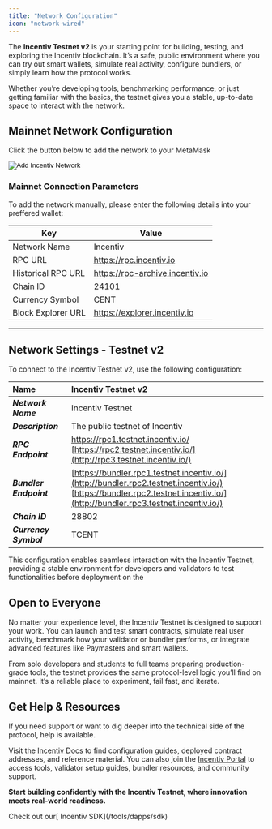 ```yaml
---
title: "Network Configuration"
icon: "network-wired"
---
```


The **Incentiv Testnet v2** is your starting point for building, testing, and exploring the Incentiv blockchain. It’s a safe, public environment where you can try out smart wallets, simulate real activity, configure bundlers, or simply learn how the protocol works.

Whether you’re developing tools, benchmarking performance, or just getting familiar with the basics, the testnet gives you a stable, up-to-date space to interact with the network.

## Mainnet Network Configuration

Click the button below to add the network to your MetaMask

<button onclick="addIncentivNetwork()" style="border:none;background:none;padding:0;cursor:pointer;">
  <img 
    src="../images/AddNetwork.png" 
    alt="Add Incentiv Network" 
    style="display:block;"
  />
</button>


### Mainnet Connection Parameters

To add the network manually, please enter the following details into your preffered wallet:

| Key                | Value                                                                     |
| ------------------ | ------------------------------------------------------------------------- |
| Network Name       | Incentiv                                                                  |
| RPC URL            | [<u>https://rpc.incentiv.io</u>](https://rpc.incentiv.io)                 |
| Historical RPC URL | [<u>https://rpc-archive.incentiv.io</u>](https://rpc-archive.incentiv.io) |
| Chain ID           | 24101                                                                     |
| Currency Symbol    | CENT                                                                      |
| Block Explorer URL | [<u>https://explorer.incentiv.io</u>](https://explorer.incentiv.io)       |

---

## Network Settings - Testnet v2

To connect to the Incentiv Testnet v2, use the following configuration:

| **Name**               | Incentiv Testnet v2                                                                                                                                                              |
| :--------------------- | :------------------------------------------------------------------------------------------------------------------------------------------------------------------------------- |
| **_Network Name_**     | Incentiv Testnet                                                                                                                                                                 |
| **_Description_**      | The public testnet of Incentiv                                                                                                                                                   |
| **_RPC Endpoint_**     | https://rpc1.testnet.incentiv.io/<br />[https://rpc2.testnet.incentiv.io/](http://rpc3.testnet.incentiv.io/)                                                                     |
| **_Bundler Endpoint_** | [https://bundler.rpc1.testnet.incentiv.io/](http://bundler.rpc2.testnet.incentiv.io/)<br />[https://bundler.rpc2.testnet.incentiv.io/](http://bundler.rpc3.testnet.incentiv.io/) |
| **_Chain ID_**         | 28802                                                                                                                                                                            |
| **_Currency Symbol_**  | TCENT                                                                                                                                                                            |

This configuration enables seamless interaction with the Incentiv Testnet, providing a stable environment for developers and validators to test functionalities before deployment on the

## Open to Everyone

No matter your experience level, the Incentiv Testnet is designed to support your work. You can launch and test smart contracts, simulate real user activity, benchmark how your validator or bundler performs, or integrate advanced features like Paymasters and smart wallets.

From solo developers and students to full teams preparing production-grade tools, the testnet provides the same protocol-level logic you’ll find on mainnet. It’s a reliable place to experiment, fail fast, and iterate.

## Get Help & Resources

If you need support or want to dig deeper into the technical side of the protocol, help is available.

Visit the [Incentiv Docs](https://docs.incentiv.io) to find configuration guides, deployed contract addresses, and reference material. You can also join the [Incentiv Portal](https://testnet.incentiv.io) to access tools, validator setup guides, bundler resources, and community support.

**Start building confidently with the Incentiv Testnet, where innovation meets real-world readiness.**

<Tip>
  Check out our[ Incentiv SDK](/tools/dapps/sdk)
</Tip>